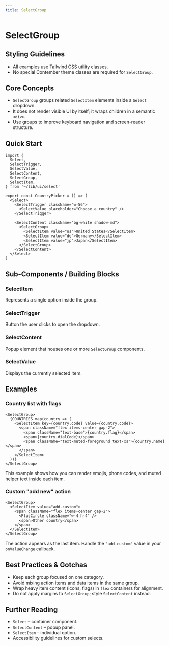 ```yaml
---
title: SelectGroup
---
```


<!-- Edited by human: false -->
<!-- Examples count: 4 -->
<!-- Source examples: 0 -->
<!-- Playground examples: 0 -->
<!-- External examples: 4 -->
<!-- Import examples: 2 -->

# SelectGroup

## Styling Guidelines
* All examples use Tailwind CSS utility classes.
* No special Contember theme classes are required for `SelectGroup`.

## Core Concepts
* `SelectGroup` groups related `SelectItem` elements inside a `Select` dropdown.
* It does not render visible UI by itself; it wraps children in a semantic `<div>`.
* Use groups to improve keyboard navigation and screen-reader structure.

## Quick Start
```tsx
import {
  Select,
  SelectTrigger,
  SelectValue,
  SelectContent,
  SelectGroup,
  SelectItem,
} from '~/lib/ui/select'

export const CountryPicker = () => (
  <Select>
    <SelectTrigger className="w-56">
      <SelectValue placeholder="Choose a country" />
    </SelectTrigger>

    <SelectContent className="bg-white shadow-md">
      <SelectGroup>
        <SelectItem value="us">United States</SelectItem>
        <SelectItem value="de">Germany</SelectItem>
        <SelectItem value="jp">Japan</SelectItem>
      </SelectGroup>
    </SelectContent>
  </Select>
)
```

## Sub-Components / Building Blocks
### SelectItem
Represents a single option inside the group.

### SelectTrigger
Button the user clicks to open the dropdown.

### SelectContent
Popup element that houses one or more `SelectGroup` components.

### SelectValue
Displays the currently selected item.

## Examples

### Country list with flags
```tsx
<SelectGroup>
  {COUNTRIES.map(country => (
    <SelectItem key={country.code} value={country.code}>
      <span className="flex items-center gap-2">
        <span className="text-base">{country.flag}</span>
        <span>{country.dialCode}</span>
        <span className="text-muted-foreground text-xs">{country.name}</span>
      </span>
    </SelectItem>
  ))}
</SelectGroup>
```
This example shows how you can render emojis, phone codes, and muted helper text inside each item.

### Custom "add new" action
```tsx
<SelectGroup>
  <SelectItem value="add-custom">
    <span className="flex items-center gap-2">
      <PlusCircle className="w-4 h-4" />
      <span>Other country</span>
    </span>
  </SelectItem>
</SelectGroup>
```
The action appears as the last item. Handle the `"add-custom"` value in your `onValueChange` callback.

## Best Practices & Gotchas
* Keep each group focused on one category.
* Avoid mixing action items and data items in the same group.
* Wrap heavy item content (icons, flags) in `flex` containers for alignment.
* Do not apply margins to `SelectGroup`; style `SelectContent` instead.

## Further Reading
* `Select` – container component.
* `SelectContent` – popup panel.
* `SelectItem` – individual option.
* Accessibility guidelines for custom selects.

<!-- End of Generated Documentation -->
